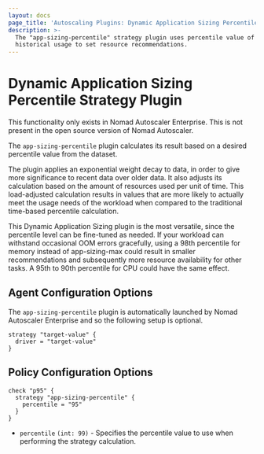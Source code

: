 ```yaml
---
layout: docs
page_title: 'Autoscaling Plugins: Dynamic Application Sizing Percentile'
description: >-
  The "app-sizing-percentile" strategy plugin uses percentile value of the
  historical usage to set resource recommendations.
---
```


# Dynamic Application Sizing Percentile Strategy Plugin

<EnterpriseAlert>
  This functionality only exists in Nomad Autoscaler Enterprise. This is not
  present in the open source version of Nomad Autoscaler.
</EnterpriseAlert>

The `app-sizing-percentile` plugin calculates its result based on a desired
percentile value from the dataset.

The plugin applies an exponential weight decay to data, in order to give
more significance to recent data over older data. It also adjusts its calculation
based on the amount of resources used per unit of time. This load-adjusted
calculation results in values that are more likely to actually meet the usage
needs of the workload when compared to the traditional time-based percentile
calculation.

This Dynamic Application Sizing plugin is the most versatile, since the percentile
level can be fine-tuned as needed. If your workload can withstand occasional OOM
errors gracefully, using a 98th percentile for memory instead of app-sizing-max
could result in smaller recommendations and subsequently more resource availability
for other tasks. A 95th to 90th percentile for CPU could have the same effect.

## Agent Configuration Options

The `app-sizing-percentile` plugin is automatically launched by Nomad Autoscaler
Enterprise and so the following setup is optional.

```hcl
strategy "target-value" {
  driver = "target-value"
}
```

## Policy Configuration Options

```hcl
check "p95" {
  strategy "app-sizing-percentile" {
    percentile = "95"
  }
}
```

- `percentile` `(int: 99)` - Specifies the percentile value to use when performing
  the strategy calculation.
